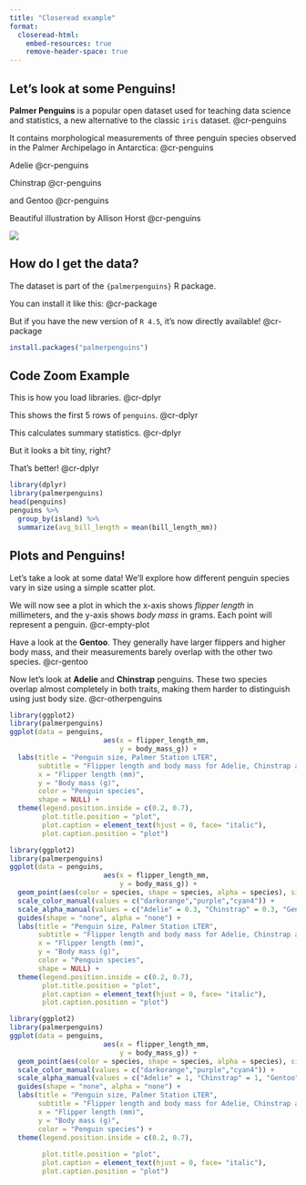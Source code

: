 ```yaml
---
title: "Closeread example"
format: 
  closeread-html:
    embed-resources: true
    remove-header-space: true
---
```


## Let's look at some Penguins!

:::{.cr-section layout="overlay-center"}
**Palmer Penguins** is a popular open dataset used for teaching data science and statistics, a new alternative to the classic `iris` dataset. @cr-penguins

It contains morphological measurements of three penguin species observed in the Palmer Archipelago in Antarctica: @cr-penguins

Adelie [@cr-penguins]{pan-to="-50%,-5%" scale-by="2"}

Chinstrap [@cr-penguins]{pan-to="50%,-5%" scale-by="2"}

and Gentoo [@cr-penguins]{pan-to="-0%,10%" scale-by="2"}

Beautiful illustration by Allison Horst @cr-penguins

:::{#cr-penguins}
![](images/penguins.png)
:::

:::

## How do I get the data?

:::{.cr-section layout="sidebar-left"}
The dataset is part of the `{palmerpenguins}` R package.

You can install it like this: @cr-package

But if you have the new version of `R 4.5`, it's now directly available! @cr-package

:::{#cr-package}
```r
install.packages("palmerpenguins")
```
:::

:::

## Code Zoom Example

:::{.cr-section layout="sidebar-right"}

This is how you load libraries. [@cr-dplyr]{highlight="1-2"}

This shows the first 5 rows of `penguins`. [@cr-dplyr]{highlight="3"}

This calculates summary statistics. [@cr-dplyr]{highlight="4-6"}

But it looks a bit tiny, right?

That's better! [@cr-dplyr]{zoom-to="1"}

:::{#cr-dplyr}
```r
library(dplyr)
library(palmerpenguins)
head(penguins)
penguins %>% 
  group_by(island) %>% 
  summarize(avg_bill_length = mean(bill_length_mm))
```
:::

:::

## Plots and Penguins!

:::{.cr-section layout="sidebar-left"}

Let’s take a look at some data! We’ll explore how different penguin species vary in size using a simple scatter plot. 

We will now see a plot in which the x-axis shows *flipper length* in millimeters, and the y-axis shows *body mass* in grams. Each point will represent a penguin. @cr-empty-plot

Have a look at the **Gentoo**. They generally have larger flippers and higher body mass, and their measurements barely overlap with the other two species. @cr-gentoo

Now let's look at **Adelie** and **Chinstrap** penguins. These two species overlap almost completely in both traits, making them harder to distinguish using just body size. @cr-otherpenguins

:::{#cr-empty-plot}
```r

library(ggplot2)
library(palmerpenguins)
ggplot(data = penguins, 
                       aes(x = flipper_length_mm,
                           y = body_mass_g)) +
  labs(title = "Penguin size, Palmer Station LTER",
       subtitle = "Flipper length and body mass for Adelie, Chinstrap and Gentoo Penguins",
       x = "Flipper length (mm)",
       y = "Body mass (g)",
       color = "Penguin species",
       shape = NULL) +
  theme(legend.position.inside = c(0.2, 0.7),
        plot.title.position = "plot",
        plot.caption = element_text(hjust = 0, face= "italic"),
        plot.caption.position = "plot")

```
:::

:::{#cr-gentoo}
```r

library(ggplot2)
library(palmerpenguins)
ggplot(data = penguins, 
                       aes(x = flipper_length_mm,
                           y = body_mass_g)) +
  geom_point(aes(color = species, shape = species, alpha = species), size = 3) +
  scale_color_manual(values = c("darkorange","purple","cyan4")) +
  scale_alpha_manual(values = c("Adelie" = 0.3, "Chinstrap" = 0.3, "Gentoo" = 1)) +
  guides(shape = "none", alpha = "none") + 
  labs(title = "Penguin size, Palmer Station LTER",
       subtitle = "Flipper length and body mass for Adelie, Chinstrap and Gentoo Penguins",
       x = "Flipper length (mm)",
       y = "Body mass (g)",
       color = "Penguin species",
       shape = NULL) +
  theme(legend.position.inside = c(0.2, 0.7),
        plot.title.position = "plot",
        plot.caption = element_text(hjust = 0, face= "italic"),
        plot.caption.position = "plot")

```
:::

:::{#cr-otherpenguins}
```r

library(ggplot2)
library(palmerpenguins)
ggplot(data = penguins, 
                       aes(x = flipper_length_mm,
                           y = body_mass_g)) +
  geom_point(aes(color = species, shape = species, alpha = species), size = 3) +
  scale_color_manual(values = c("darkorange","purple","cyan4")) +
  scale_alpha_manual(values = c("Adelie" = 1, "Chinstrap" = 1, "Gentoo" = 0.3)) +
  guides(shape = "none", alpha = "none") + 
  labs(title = "Penguin size, Palmer Station LTER",
       subtitle = "Flipper length and body mass for Adelie, Chinstrap and Gentoo Penguins",
       x = "Flipper length (mm)",
       y = "Body mass (g)",
       color = "Penguin species") +
  theme(legend.position.inside = c(0.2, 0.7),
        
        plot.title.position = "plot",
        plot.caption = element_text(hjust = 0, face= "italic"),
        plot.caption.position = "plot")

```
:::

:::